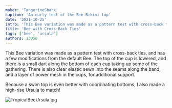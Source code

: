 ```yaml
---
maker: 'TangerineShark'
caption: 'An early test of the Bee Bikini top'
date: '2021-10-25'
intro: 'This Bee variation was made as a pattern test with cross-back ties, and has a few modifications from the default Bee. The top of the cup is lowered, and there is a small dart along the bottom of each cup taking up some of the gathering. There is also clear elastic sewn into the seams along the band, and a layer of power mesh in the cups, for additional support.'
title: 'Bee with Cross-Back Ties'
tags: ['bee', 'ursula']
authors: 13050
---
```


<!-- truncate -->

This Bee variation was made as a pattern test with cross-back ties, and has a few modifications from the default Bee. The top of the cup is lowered, and there is a small dart along the bottom of each cup taking up some of the gathering. There is also clear elastic sewn into the seams along the band, and a layer of power mesh in the cups, for additional support.

Because a swim top is even better with coordinating bottoms, I also made a high-rise Ursula to match!

![TropicalBeeUrsula.jpg](https://posts.freesewing.org/uploads/Tropical_Bee_Ursula_cf615adecd.jpg)
